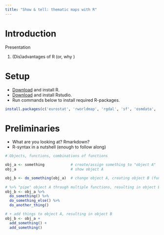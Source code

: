 ```yaml
---
title: "Show & tell: thematic maps with R"
---
```


# Introduction

Presentation

1. (Dis)advantages of R (or, why )


# Setup

* [Download](https://cran.r-project.org/bin/windows/base/) and install R.
* [Download](https://www.rstudio.com/products/rstudio/download/#download) and install Rstudio.
* Run commands below to install required R-packages.

```r
install.packages(c('eurostat', 'rworldmap', 'rgdal', 'sf', 'osmdata', 'tmap', 'tmaptools', 'eurostat'))
```

# Preliminaries 

* What are you looking at? Rmarkdown?
* R-syntax in a nutshell (enough to follow along)

```r
# Objects, functions, combinations of functions

obj_a <- something            # create/assign something to "object A"
obj_a                         # show object A

obj_b <- do_something(obj_a)  # change object A, creating object B (function)
 
# %>% "pipe" object A through multiple functions, resulting in object B
obj_b <- obj_a %>%
  do_something() %>%
  do_something_else() %>%
  do_another_thing()

# + add things to object A, resulting in object B
obj_b <- obj_a +
  add_something() +
  add_something()
```
